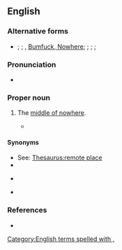 ==English==

===Alternative forms===
* {{l|en|BFE}}; {{l|en|bumfuck}}; {{l|en|bumfuck nowhere}}, [[Bumfuck, Nowhere]]; {{l|en|Bumfuck, Ohio}}; {{l|en|Bumfuck, Idaho}}; {{l|en|Bumfuck, Iowa}}; {{l|en|East Bumfuck}}

===Pronunciation===
* {{audio|en-au-Bumfuck, Egypt.ogg|Audio (AU)|lang=en}}

===Proper noun===
{{en-proper noun|head=[[bumfuck|Bumfuck]], [[Egypt]]}}

# {{lb|en|vulgar|idiomatic|US|originally|military slang}} The [[middle of nowhere]].
#* {{quote-text|lang=en|year=1991|author=William H. Labarge|title=Hornet's Nest|page=96|passage=One screwup and he could be splitting rocks on a chain gang somewhere in '''Bumfuck, Egypt'''.}}

====Synonyms====
* See: [[Thesaurus:remote place]]
* {{l|en|Bumblefuck}}
* {{l|en|Woop Woop}} {{qualifier|Australia}}
* {{l|en|beyond the black stump}} {{qualifier|Australia}}

===References===
* {{cite-book|author=Elting, John R., Dan Cragg, Ernest Deal|year=1984|title=A Dictionary of Soldier Talk|location=New York|publisher=Scribner|page=43}}

[[Category:English terms spelled with ,]]